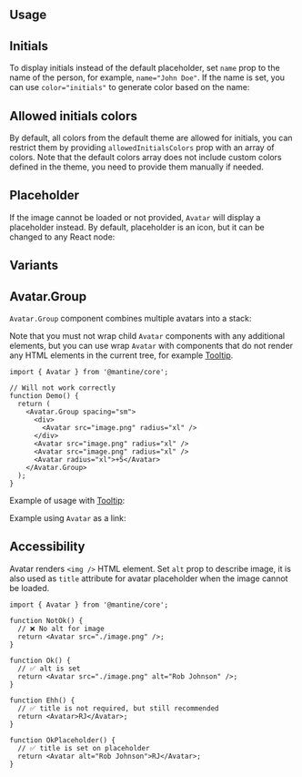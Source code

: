 

## Usage

<Demo data={AvatarDemos.usage} />

## Initials

To display initials instead of the default placeholder, set `name` prop
to the name of the person, for example, `name="John Doe"`. If the name
is set, you can use `color="initials"` to generate color based on the name:

<Demo data={AvatarDemos.initials} />

## Allowed initials colors

By default, all colors from the default theme are allowed for initials, you can restrict them
by providing `allowedInitialsColors` prop with an array of colors. Note that the default colors
array does not include custom colors defined in the theme, you need to provide them manually
if needed.

<Demo data={AvatarDemos.allowedColors} />

## Placeholder

If the image cannot be loaded or not provided, `Avatar` will display a placeholder instead. By default,
placeholder is an icon, but it can be changed to any React node:

<Demo data={AvatarDemos.placeholders} />

## Variants

<Demo data={AvatarDemos.configurator} />

## Avatar.Group

`Avatar.Group` component combines multiple avatars into a stack:

<Demo data={AvatarDemos.group} />

Note that you must not wrap child `Avatar` components with any additional elements,
but you can use wrap `Avatar` with components that do not render any HTML elements
in the current tree, for example [Tooltip](/core/tooltip).

```tsx
import { Avatar } from '@mantine/core';

// Will not work correctly
function Demo() {
  return (
    <Avatar.Group spacing="sm">
      <div>
        <Avatar src="image.png" radius="xl" />
      </div>
      <Avatar src="image.png" radius="xl" />
      <Avatar src="image.png" radius="xl" />
      <Avatar radius="xl">+5</Avatar>
    </Avatar.Group>
  );
}
```

Example of usage with [Tooltip](/core/tooltip/):

<Demo data={AvatarDemos.groupTooltip} />

<Polymorphic
  defaultElement="div"
  changeToElement="button"
  component="Avatar"
  withNext
/>

Example using `Avatar` as a link:

<Demo data={AvatarDemos.link} />

## Accessibility

Avatar renders `<img />` HTML element. Set `alt` prop to describe image,
it is also used as `title` attribute for avatar placeholder when the image cannot be loaded.

```tsx
import { Avatar } from '@mantine/core';

function NotOk() {
  // ❌ No alt for image
  return <Avatar src="./image.png" />;
}

function Ok() {
  // ✅ alt is set
  return <Avatar src="./image.png" alt="Rob Johnson" />;
}

function Ehh() {
  // ✅ title is not required, but still recommended
  return <Avatar>RJ</Avatar>;
}

function OkPlaceholder() {
  // ✅ title is set on placeholder
  return <Avatar alt="Rob Johnson">RJ</Avatar>;
}
```
